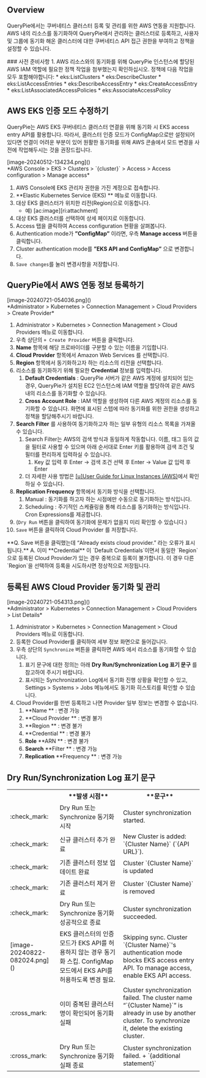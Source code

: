 
## Overview
QueryPie에서는 쿠버네티스 클러스터 등록 및 관리를 위한 AWS 연동을 지원합니다. AWS 내의 리소스를 동기화하여 QueryPie에서 관리하는 클러스터로 등록하고, 사용자 및 그룹에 동기화 해온 클러스터에 대한 쿠버네티스 API 접근 권한을 부여하고 정책을 설정할 수 있습니다.

<Callout type="info">
### 사전 준비사항
1. AWS 리소스와의 동기화를 위해 QueryPie 인스턴스에 할당된 AWS IAM 역할에 필요한 정책 작업을 첨부했는지 확인하십시오. 정책에 다음 작업을 모두 포함해야합니다:
* eks:ListClusters
* eks:DescribeCluster
* eks:ListAccessEntries
* eks:DescribeAccessEntry
* eks:CreateAccessEntry
* eks:ListAssociatedAccessPolicies
* eks:AssociateAccessPolicy
</Callout>



## AWS EKS 인증 모드 수정하기
QueryPie는 AWS EKS 쿠버네티스 클러스터 연결을 위해 동기화 시 EKS access entry API를 활용합니다. 따라서, 클러스터 인증 모드가 ConfigMap으로만 설정되어 있다면 연결이 어려운 부분이 있어 원활한 동기화를 위해 AWS 콘솔에서 모드 변경을 사전에 작업해두시는 것을 권장드립니다.

<p align="center">
<div>[image-20240512-134234.png]()</div>
*AWS Console &gt; EKS &gt; Clusters &gt; `{cluster}` &gt; Access &gt; Access configuration &gt; Manage access*
</p>

1. AWS Console에 EKS 관리자 권한을 가진 계정으로 접속합니다. 
2.  **Elastic Kubernetes Service (EKS) ** 메뉴로 이동합니다. 
3. 대상 EKS 클러스터가 위치한 리전(Region)으로 이동합니다. 
    * 예) [ac:image][ri:attachment] 
4. 대상 EKS 클러스터를 선택하여 상세 페이지로 이동합니다.
5. Access 탭을 클릭하여 Access configuration 현황을 살펴봅니다. 
6. Authentication mode가  **”ConfigMap”** 이라면, 우측  **Manage access**  버튼을 클릭합니다. 
7. Cluster authentication mode를  **”EKS API and ConfigMap”** 으로 변경합니다. 
8. `Save changes`를 눌러 변경사항을 저장합니다. 



## QueryPie에서 AWS 연동 정보 등록하기
<p align="center">
<div>[image-20240721-054036.png]()</div>
*Administrator &gt; Kubernetes &gt; Connection Management &gt; Cloud Providers &gt; Create Provider*
</p>

1. Administrator &gt; Kubernetes &gt; Connection Management &gt; Cloud Providers 메뉴로 이동합니다.
2. 우측 상단의 `+ Create Provider` 버튼을 클릭합니다.
3.  **Name**  항목에 해당 프로바이더를 구분할 수 있는 이름을 기입합니다.
4.  **Cloud Provider**  항목에서 Amazon Web Services 를 선택합니다.
5.  **Region**  항목에서 동기화하고자 하는 리소스의 리전을 선택합니다.
6. 리소스를 동기화하기 위해 필요한  **Credential**  정보를 입력합니다. 
    1.  **Default Credentials**  : QueryPie 서버가 같은 AWS 계정에 설치되어 있는 경우, QueryPie가 설치된 EC2 인스턴스에 IAM 역할을 할당하여 같은 AWS 내의 리소스를 동기화할 수 있습니다.
    2.  **Cross Account Role**  : IAM 역할을 생성하여 다른 AWS 계정의 리소스를 동기화할 수 있습니다. 화면에 표시된 스텝에 따라 동기화를 위한 권한을 생성하고 정책을 할당해주시기 바랍니다.
7.  **Search Filter** 를 사용하여 동기화하고자 하는 일부 유형의 리소스 목록을 가져올 수 있습니다. 
    1. Search Filter는 AWS의 검색 방식과 동일하게 작동합니다. 이름, 태그 등의 값을 필터로 사용할 수 있으며 아래 순서대로 Enter 키를 활용하여 검색 조건 및 필터를 편리하게 입력하실 수 있습니다. 
        1. Key 값 입력 후 Enter → 검색 조건 선택 후 Enter → Value 값 입력 후 Enter 
    2. 더 자세한 사용 방법은 [[u]User Guide for Linux Instances (AWS)](https://docs.aws.amazon.com/AWSEC2/latest/UserGuide/Using_Filtering.html#advancedsearch)에서 확인하실 수 있습니다. 
8.  **Replication Frequency**  항목에서 동기화 방식을 선택합니다.
    1. Manual : 동기화를 하고자 하는 시점에만 수동으로 동기화하는 방식입니다.
    2. Scheduling : 주기적인 스케쥴링을 통해 리소스를 동기화하는 방식입니다. Cron Expressions를 제공합니다.
9. (`Dry Run` 버튼을 클릭하여 동기화에 문제가 없을지 미리 확인할 수 있습니다.)
10. `Save` 버튼을 클릭하여 Cloud Provider 를 저장합니다.

<Callout type="important">
 **Q. Save 버튼을 클릭했는데 “Already exists cloud provider.” 라는 오류가 표시됩니다.** 
A. 이미  **Credential** 이 `Default Credentials`이면서 동일한 `Region`으로 등록된 Cloud Provider가 있는 경우 중복으로 등록이 불가합니다. 이 경우 다른 `Region`을 선택하여 등록을 시도하시면 정상적으로 저장됩니다. 
</Callout>



## 등록된 AWS Cloud Provider 동기화 및 관리
<p align="center">
<div>[image-20240721-054313.png]()</div>
*Administrator &gt; Kubernetes &gt; Connection Management &gt; Cloud Providers &gt; List Details*
</p>

1. Administrator &gt; Kubernetes &gt; Connection Management &gt; Cloud Providers 메뉴로 이동합니다.
2. 등록한 Cloud Provider를 클릭하여 세부 정보 화면으로 들어갑니다.
3. 우측 상단의 `Synchronize` 버튼을 클릭하면 AWS 에서 리소스를 동기화할 수 있습니다.
    1. 표기 문구에 대한 정의는 아래  **Dry Run/Synchronization Log 표기 문구** 를 참고하여 주시기 바랍니다. 
    2. 표시되는 Synchronization Log에서 동기화 진행 상황을 확인할 수 있고, Settings &gt; Systems &gt; Jobs 메뉴에서도 동기화 히스토리를 확인할 수 있습니다.
4. Cloud Provider를 한번 등록하고 나면 Provider 일부 정보는 변경할 수 없습니다.
    1.  **Name ** : 변경 가능
    2.  **Cloud Provider ** : 변경 불가
    3.  **Region ** : 변경 불가
    4.  **Credential ** : 변경 불가
    5.  **Role**   **ARN ** : 변경 불가
    6.  **Search**   **Filter ** : 변경 가능
    7.  **Replication**   **Frequency ** : 변경 가능



## Dry Run/Synchronization Log 표기 문구
<table data-table-width="760" data-layout="default" local-id="2006a4cd-8a47-4412-aab8-4d81b354d24f">
<colgroup>
<col/>
<col/>
<col/>
</colgroup>
<tbody>
<tr>
<th>

</th>
<th>
 **발생 시점** 
</th>
<th>
 **문구** 
</th>
</tr>
<tr>
<td>
:check_mark:
</td>
<td>
Dry Run 또는 Synchronize 동기화 시작
</td>
<td>
Cluster synchronization started.
</td>
</tr>
<tr>
<td>
:check_mark:
</td>
<td>
신규 클러스터 추가 완료
</td>
<td>
New Cluster is added: `{Cluster Name}` (`{API URL}`).
</td>
</tr>
<tr>
<td>
:check_mark:
</td>
<td>
기존 클러스터 정보 업데이트 완료
</td>
<td>
Cluster `{Cluster Name}` is updated
</td>
</tr>
<tr>
<td>
:check_mark:
</td>
<td>
기존 클러스터 제거 완료
</td>
<td>
Cluster `{Cluster Name}` is removed
</td>
</tr>
<tr>
<td>
:check_mark:
</td>
<td>
Dry Run 또는 Synchronize 동기화 성공적으로 종료
</td>
<td>
Cluster synchronization succeeded.
</td>
</tr>
<tr>
<td>
<p align="center">
<div>[image-20240822-082024.png]()</div>
</p>
</td>
<td>
EKS 클러스터의 인증 모드가 EKS API를 허용하지 않는 경우 동기화 스킵. ConfigMap 모드에서 EKS API를 허용하도록 변경 필요. 
</td>
<td>
Skipping sync. Cluster `{Cluster Name}`'s authentication mode blocks EKS access entry API. To manage access, enable EKS API access. 
</td>
</tr>
<tr>
<td>
:cross_mark:
</td>
<td>
이미 중복된 클러스터명이 확인되어 동기화 실패 
</td>
<td>
Cluster synchronization failed. The cluster name “`{Cluster Name}`” is already in use by another cluster. To synchronize it, delete the existing cluster.
</td>
</tr>
<tr>
<td>
:cross_mark:
</td>
<td>
Dry Run 또는 Synchronize 동기화 실패 종료
</td>
<td>
Cluster synchronization failed. + `{additional statement}`
</td>
</tr>
</tbody>
</table>
